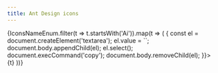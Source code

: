```yaml
---
title: Ant Design icons
---
```


<BrowserOnly>
    <LensProvider>
        <Layout.Content layout="horizontal" style={{padding: "1rem", flexWrap: 'wrap', alignItems: 'center', justifyContent: 'center'}}>
            {IconsNameEnum.filter(t => t.startsWith('Ai')).map(t => (
                <Card.Card style={{margin: '0rem 0.5rem 0.5rem 0rem', cursor: 'pointer'}} onClick={() => {
                        const el = document.createElement('textarea');
                        el.value = `<Icon type="${t}" />`;
                        document.body.appendChild(el);
                        el.select();
                        document.execCommand('copy');
                        document.body.removeChild(el);
                    }}>
                    <Card.Body style={{display: 'flex', alignItems: 'center', justifyContent: 'center', padding: '1rem 1rem 0.5rem 1rem', flexDirection: 'column', width: '7rem'}}>
                        <Icon name={t} fill="#7a7a7a" size="1.5rem" />
                        <br/>
                        <Card.Text style={{fontSize: '0.6rem'}}>{t}</Card.Text>
                    </Card.Body>
                </Card.Card>
            ))}
        </Layout.Content>
    </LensProvider>
</BrowserOnly>